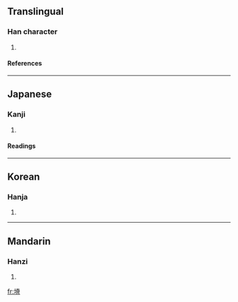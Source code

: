 ==Translingual==
===Han character===
{{Han char|rn=32|rad=土|as=10|sn=13|four=4412<sub>7</sub>|canj=土火金月 (GFCB)}}
# {{defn|Han|sort=土10}}
====References====
{{Han ref|kx=0234.280|dkj=05317|dj=0472.250|hdz=10469.160|uh=5849|ud=22601|bh=DCE7|bd=56551}}
----
==Japanese==
===Kanji===
{{ja-kanji|grade=|rs=土10}}
# {{defn|Japanese}} 
====Readings====
{{ja-readings|on=[[せき]] (seki), [[しゃく]] (shaku)|kun=[[やせつち]] (yasetsuchi)}}
----
==Korean==
===Hanja===
{{ko-hanja|hangeul=척|rv=cheok|mr=ch'ŏk}}
# {{defn|Korean}}
----
==Mandarin==
===Hanzi===
{{cmn-hanzi|pin=[[jí]] (ji2), [[sài]] (sai4), [[sè]] (se4)|wg=chi<sup>2</sup>, sai<sup>4</sup>, se<sup>4</sup>}}
# {{defn|Mandarin}}

[[fr:塉]]